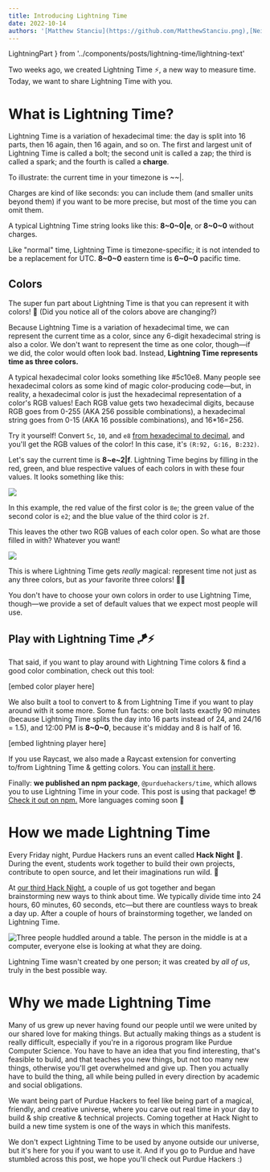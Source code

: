 ```yaml
---
title: Introducing Lightning Time
date: 2022-10-14
authors: '[Matthew Stanciu](https://github.com/MatthewStanciu.png),[Neil](https://media.discordapp.net/attachments/1014720593607802972/1031424440308879451/unknown.png),[Reece Ausmus](https://cdn.discordapp.com/attachments/905833672849113113/1031582305686405171/image0.jpg)'
---
```


  LightningPart
} from '../components/posts/lightning-time/lightning-text'

<LightningTimeProvider>

<Clock />

Two weeks ago, we created <span className="font-bold lightning-gradient">Lightning Time</span> ⚡️, a new way to measure time. Today, we want to share Lightning Time with you.

# What is Lightning Time?

Lightning Time is a variation of hexadecimal time: the day is split into 16 parts, then 16 again, then 16 again, and so on. The first and largest
unit of Lightning Time is called a <span className="bolt">bolt</span>; the second unit is called a <span className="zap">zap</span>; the third is called a <span className="spark">spark</span>; and the fourth is
called a **charge**.

To illustrate: the current time in your timezone is <span className="font-mono"><LightningText part={LightningPart.Bolt} />~<LightningText
  part={LightningPart.Zap}
/>~<LightningText part={LightningPart.Spark} />|<LightningText
  part={LightningPart.Charge}
/></span>.

Charges are kind of like seconds: you can include them (and smaller units beyond them) if you want to be more precise, but most of the time you can omit them.

A typical Lightning Time string looks like this: **8~0~0|e**, or **8~0~0** without charges.

Like "normal" time, Lightning Time is timezone-specific; it is not intended to be a replacement for UTC. **8~0~0** eastern time is **6~0~0** pacific time.

## Colors

The super fun part about Lightning Time is that you can represent it with colors! 🌈 (Did you notice all of the colors above are changing?)

Because Lightning Time is a variation of hexadecimal time, we can represent the current time as a color,
since any 6-digit hexadecimal string is also a color. We don't want to represent the time as one color, though—if we did,
the color would often look bad. Instead, **Lightning Time represents time as three colors.**

A typical hexadecimal color looks something like <span className="font-bold text-[#5c10e8]">#5c10e8</span>. Many people see hexadecimal colors as some kind of magic color-producing code—but,
in reality, a hexadecimal color is just the hexadecimal representation of a color's RGB values! Each RGB value gets two hexadecimal digits,
because RGB goes from 0-255 (AKA 256 possible combinations), a hexadecimal string goes from 0-15 (AKA 16 possible combinations),
and 16\*16=256.

Try it yourself! Convert `5c`, `10`, and `e8` [from hexadecimal to decimal](https://www.rapidtables.com/convert/number/hex-to-decimal.html), and you'll get the RGB values of the color! In this case,
it's `(R:92, G:16, B:232)`.

Let's say the current time is **8~e~2|f**. Lightning Time begins by filling in the red, green, and blue respective values of
each colors in with these four values. It looks something like this:

![](/posts/lightning-time/colors-unfilled.jpg)

In this example, the red value of the first color is `8e`; the green value of the second color is `e2`; and the blue value
of the third color is `2f`.

This leaves the other two RGB values of each color open. So what are those filled in with? Whatever you want!

![](/posts/lightning-time/colors-filled.jpg)

This is where Lightning Time gets _really_ magical: represent time not just as any three colors, but as _your_ favorite three colors! 🤯✨

You don't have to choose your own colors in order to use Lightning Time, though—we provide a set of default values that we expect
most people will use.

## Play with Lightning Time 🪁⚡️

That said, if you want to play around with Lightning Time colors & find a good color combination, check out
this tool:

\[embed color player here\]

We also built a tool to convert to & from Lightning Time if you want to play around with it some more.
Some fun facts: one bolt lasts exactly 90 minutes (because Lightning Time splits the day into 16 parts instead of 24, and 24/16 = 1.5),
and 12:00 PM is **8~0~0**, because it's midday and 8 is half of 16.

\[embed lightning player here\]

If you use Raycast, we also made a Raycast extension for converting to/from Lightning Time &
getting colors. You can [install it here](https://github.com/MatthewStanciu/raycast-lightning-time).

Finally: **we published an npm package**, `@purduehackers/time`, which allows you to use Lightning Time in your code.
This post is using that package! 😎 [Check it out on npm.](https://www.npmjs.com/package/@purduehackers/time) More languages coming soon 👀

# How we made Lightning Time

Every Friday night, Purdue Hackers runs an event called **Hack Night** 🌙.
During the event, students work together to build their own projects, contribute to open source, and let their imaginations run wild. 🧠

At [our third Hack Night](https://events.purduehackers.com/hack-night-03), a couple of us got together and began brainstorming
new ways to think about time. We typically divide time into 24 hours, 60 minutes, 60 seconds, etc—but there are countless ways
to break a day up. After a couple of hours of brainstorming together, we landed on Lightning Time.

![Three people huddled around a table. The person in the middle is at a
  computer, everyone else is looking at what they are
  doing.](/posts/lightning-time/hack-night-brainstorming.jpeg)

Lightning Time wasn't created by one person; it was created by _all of us_, truly in the best possible way.

# Why we made Lightning Time

Many of us grew up never having found our people until we were united by our shared love for making things. But actually making
things as a student is really difficult, especially if you're in a rigorous program like Purdue Computer Science.
You have to have an idea that you find interesting, that's feasible to build, and that teaches you new things, but not too many
new things, otherwise you'll get overwhelmed and give up. Then you actually have to build the thing, all while
being pulled in every direction by academic and social obligations.

We want being part of Purdue Hackers to feel like being part of a magical, friendly, and creative universe, where you carve out
real time in your day to build & ship creative & technical projects. Coming together at Hack Night to build a new time system is one of the ways
in which this manifests.

We don't expect Lightning Time to be used by anyone outside our universe, but it's here for you if you want to use it.
And if you go to Purdue and have stumbled across this post, we hope you'll check out Purdue Hackers :)

</LightningTimeProvider>
